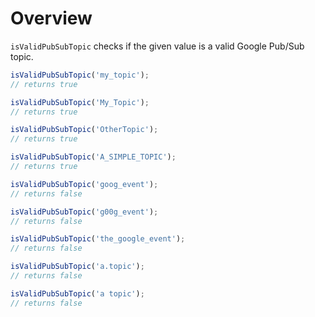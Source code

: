 <Meta title="Modules/Validation/isValidPubSubTopic" />

# Overview

`isValidPubSubTopic` checks if the given value is a valid Google Pub/Sub topic.

```js
isValidPubSubTopic('my_topic');
// returns true

isValidPubSubTopic('My_Topic');
// returns true

isValidPubSubTopic('OtherTopic');
// returns true

isValidPubSubTopic('A_SIMPLE_TOPIC');
// returns true

isValidPubSubTopic('goog_event');
// returns false

isValidPubSubTopic('g00g_event');
// returns false

isValidPubSubTopic('the_google_event');
// returns false

isValidPubSubTopic('a.topic');
// returns false

isValidPubSubTopic('a topic');
// returns false
```
